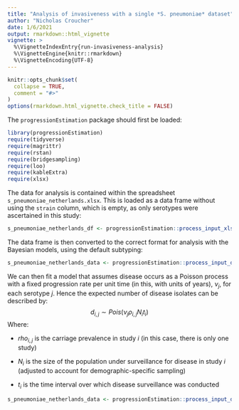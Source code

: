 ```yaml
---
title: "Analysis of invasiveness with a single *S. pneumoniae* dataset"
author: "Nicholas Croucher"
date: 1/6/2021
output: rmarkdown::html_vignette
vignette: >
  %\VignetteIndexEntry{run-invasiveness-analysis}
  %\VignetteEngine{knitr::rmarkdown}
  %\VignetteEncoding{UTF-8}
---
```


```r
knitr::opts_chunk$set(
  collapse = TRUE,
  comment = "#>"
)
options(rmarkdown.html_vignette.check_title = FALSE)
```

The `progressionEstimation` package should first be loaded:

```r
library(progressionEstimation)
require(tidyverse)
require(magrittr)
require(rstan)
require(bridgesampling)
require(loo)
require(kableExtra)
require(xlsx)
```

The data for analysis is contained within the spreadsheet `s_pneumoniae_netherlands.xlsx`. This is loaded as a data frame without using the `strain` column, which is empty, as only serotypes were ascertained in this study:

```r

s_pneumoniae_netherlands_df <- progressionEstimation::process_input_xlsx("s_pneumoniae_netherlands.xlsx", use_strain = FALSE)

```

The data frame is then converted to the correct format for analysis with the Bayesian models, using the default subtyping:

```r

s_pneumoniae_netherlands_data <- progressionEstimation::process_input_data(s_pneumoniae_netherlands_df)

```

We can then fit a model that assumes disease occurs as a Poisson process with a fixed progression rate per unit time (in this, with units of years), $\nu_{j}$, for each serotype $j$. Hence the expected number of disease isolates can be described by:
$$d_{i,j} \sim Pois(\nu_{j}\rho_{i,j}N_{i}t_{i})$$
Where:

* $rho_{i,j}$ is the carriage prevalence in study $i$ (in this case, there is only one study)

* $N_{i}$ is the size of the population under surveillance for disease in study $i$ (adjusted to account for demographic-specific sampling)

* $t_{i}$ is the time interval over which disease surveillance was conducted

```r

s_pneumoniae_netherlands_data <- progressionEstimation::process_input_data(s_pneumoniae_netherlands_df)

```

